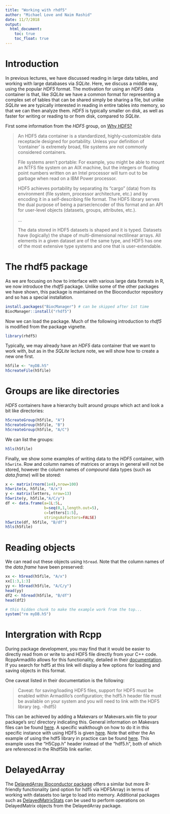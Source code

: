 ```yaml
---
title: "Working with rhdf5"
author: "Michael Love and Naim Rashid"
date: 11/7/2018
output: 
  html_document:
    toc: true
    toc_float: true
---
```


# Introduction

In previous lectures, we have discussed reading in large data tables,
and working with large databases via *SQLite*. Here, we discuss a
middle way, using the popular *HDF5* format. The motivation for using
an *HDF5* data container is that, like *SQLite* we have a common
format for representing a complex set of tables that can be shared
simply be sharing a file, but unlike *SQLite* we are typically
interested in reading in entire tables into memory, so that we can
then analyze them. *HDF5* is typically smaller on disk, as well as
faster for writing or reading to or from disk, compared to *SQLite*. 

First some information from the *HDF5* group, on 
[Why HDF5?](https://support.hdfgroup.org/HDF5/faq/whyhdf5.html)

> An HDF5 data container is a standardized, highly-customizable data
> receptacle designed for portability. Unless your definition of
> 'container' is extremely broad, file systems are not commonly
> considered containers. 
>
> File systems aren't portable: For example, you might be able to
> mount an NTFS file system on an AIX machine, but the integers or
> floating point numbers written on an Intel processor will turn out
> to be garbage when read on a IBM Power processor. 
>
> HDF5 achieves portability by separating its "cargo" (data) from its
> environment (file system, processor architecture, etc.) and by
> encoding it in a self-describing file format. The HDF5 library
> serves the dual purpose of being a parser/encoder of this format and
> an API for user-level objects (datasets, groups, attributes, etc.). 
>
> ...
>
> The data stored in HDF5 datasets is shaped and it is typed. Datasets
> have (logically) the shape of multi-dimensional rectilinear
> arrays. All elements in a given dataset are of the same type, and
> HDF5 has one of the most extensive type systems and one that is
> user-extendable.

# The rhdf5 package

As we are focusing on how to interface with various large data formats
in R, we now introduce the *rhdf5* package. Unlike some of the other
packages we have shown, this package is maintained on the Bioconductor
repository and so has a special installation. 

```r
install.packages("BiocManager") # can be skipped after 1st time
BiocManager::install("rhdf5")
```

Now we can load the package. Much of the following introduction to
*rhdf5* is modified from the package vignette.

```r
library(rhdf5)
```

Typically, we may already have an *HDF5* data container that we want
to work with, but as in the *SQLite* lecture note, we will show how to
create a new one first.

```r
h5file <- "myDB.h5"
h5createFile(h5file)
```

# Groups are like directories

*HDF5* containers have a hierarchy built around *groups* which act and
look a bit like directories:

```r
h5createGroup(h5file, "A")
h5createGroup(h5file, "B")
h5createGroup(h5file, "A/C")
```

We can list the groups:

```r
h5ls(h5file)
```

Finally, we show some examples of writing data to the *HDF5*
container, with `h5write`. Row and column names of matrices or arrays
in general will not be stored, however the column names of *compound*
data types (such as *data.frame*) will be stored:

```r
x <- matrix(rnorm(1e4),nrow=100)
h5write(x, h5file, "A/x")
y <- matrix(letters, nrow=13)
h5write(y, h5file,"A/C/y")
df <- data.frame(a=1L:5L,
                 b=seq(0,1,length.out=5),
                 c=letters[1:5],
                 stringsAsFactors=FALSE)
h5write(df, h5file, "B/df")
h5ls(h5file)
```

# Reading objects

We can read out these objects using `h5read`. Note that the column
names of the *data.frame* have been preserved:

```r
xx <- h5read(h5file, "A/x")
xx[1:3,1:3]
yy <- h5read(h5file, "A/C/y")
head(yy)
df2 <- h5read(h5file, "B/df")
head(df2)
```

```r
# this hidden chunk to make the example work from the top...
system("rm myDB.h5")
```

# Intergration with Rcpp

During package development, you may find that it would be easier to directly read from or write to and HDF5 file directly from your C++ code. RcppArmadillo allows for this functionality, detailed in their [documentation](http://arma.sourceforge.net/docs.html).  If you search for hdf5 at this link will display a few options for loading and saving objects in this format.  

One caveat listed in their documentation is the following:

> Caveat: for saving/loading HDF5 files, support for HDF5 must be enabled within Armadillo's configuration; the hdf5.h header file must be available on your system and you will need to link with the HDF5 library (eg. -lhdf5)

This can be achieved by adding a Makevars or Makevars.win file to your package's src/ directory indicating this.  General information on Makevars files can be found [here](https://cran.r-project.org/doc/manuals/r-release/R-exts.html#Using-Makevars). A specific walkthough on how to do it in this specific instance with using HDF5 is given [here](https://www.bioconductor.org/packages/devel/bioc/vignettes/Rhdf5lib/inst/doc/Rhdf5lib.html).  Note that either the An example of using the hdf5 library in practice can be found [here](https://github.com/plbaldoni/epigraHMM/blob/main/src/expStep.cpp).  This example uses the "H5Cpp.h" header instead of the "hdf5.h", both of which are referenced in the Rhdf5lib link earlier.

# DelayedArray

The [DelayedArray Bioconductor package](https://bioconductor.org/packages/3.12/bioc/html/DelayedArray.html) offers a similar but more R-friendly functionality (and option for hdf5 via HDF5Array) in terms of working with datasets too large to load into memory.  Additional packages such as [DelayedMatrixStats](https://bioconductor.org/packages/3.12/bioc/html/DelayedMatrixStats.html) can be used to perform operations on DelayedMatrix objects from the  DelayedArray package. 



